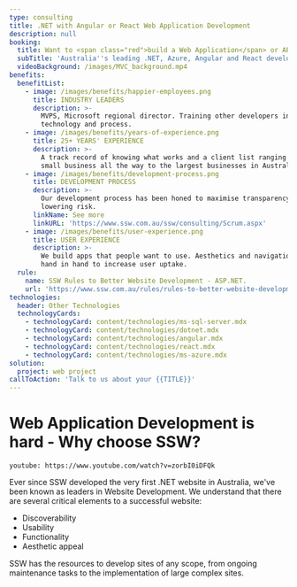 ```yaml
---
type: consulting
title: .NET with Angular or React Web Application Development
description: null
booking:
  title: Want to <span class="red">build a Web Application</span> or API?
  subTitle: 'Australia''s leading .NET, Azure, Angular and React developers'
  videoBackground: /images/MVC_background.mp4
benefits:
  benefitList:
    - image: /images/benefits/happier-employees.png
      title: INDUSTRY LEADERS
      description: >-
        MVPS, Microsoft regional director. Training other developers in
        technology and process.
    - image: /images/benefits/years-of-experience.png
      title: 25+ YEARS' EXPERIENCE
      description: >-
        A track record of knowing what works and a client list ranging from
        small business all the way to the largest businesses in Australia.
    - image: /images/benefits/development-process.png
      title: DEVELOPMENT PROCESS
      description: >-
        Our development process has been honed to maximise transparency while
        lowering risk.
      linkName: See more
      linkURL: 'https://www.ssw.com.au/ssw/consulting/Scrum.aspx'
    - image: /images/benefits/user-experience.png
      title: USER EXPERIENCE
      description: >-
        We build apps that people want to use. Aesthetics and navigation work
        hand in hand to increase user uptake.
  rule:
    name: SSW Rules to Better Website Development - ASP.NET.
    url: 'https://www.ssw.com.au/rules/rules-to-better-website-development-asp-net'
technologies:
  header: Other Technologies
  technologyCards:
    - technologyCard: content/technologies/ms-sql-server.mdx
    - technologyCard: content/technologies/dotnet.mdx
    - technologyCard: content/technologies/angular.mdx
    - technologyCard: content/technologies/react.mdx
    - technologyCard: content/technologies/ms-azure.mdx
solution:
  project: web project
callToAction: 'Talk to us about your {{TITLE}}'
---
```


# **Web Application Development** is hard - Why choose SSW?

`youtube: https://www.youtube.com/watch?v=zorbI0iDFQk`

Ever since SSW developed the very first .NET website in Australia, we've been known as leaders in Website Development. We understand that there are several critical elements to a successful website:

* Discoverability
* Usability
* Functionality
* Aesthetic appeal

SSW has the resources to develop sites of any scope, from ongoing maintenance tasks to the implementation of large complex sites.
